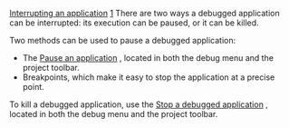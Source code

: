 [[Property:title|Interrupting an application]]
[[Property:weight|1]]
There are two ways a debugged application can be interrupted: its execution can be paused, or it can be killed.

Two methods can be used to pause a debugged application:
* The [[Pause an application]] , located in both the debug menu and the project toolbar. 
* Breakpoints, which make it easy to stop the application at a precise point.

To kill a debugged application, use the [[Stop a debugged application]] , located in both the debug menu and the project toolbar. 

{{seealso| '''See Also''' <br/>
[[Running an application|Running a program]]  <br/>
[[Using breakpoints|Using breakpoints]]  }}




